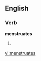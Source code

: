 
==English==

===Verb===
'''menstruates'''

# {{third-person singular of|[[menstruate]]}}

[[vi:menstruates]]